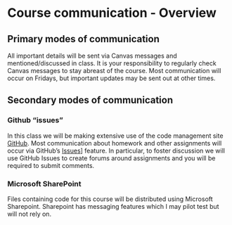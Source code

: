 # Course communication - Overview

## Primary modes of communication

All important details will be sent via Canvas messages and mentioned/discussed in class.  It is your responsibility to regularly check Canvas messages to stay abreast of the course.  Most communication will occur on Fridays, but important updates may be sent out at other times.

<!-- TODO: how to set up canvas notifications? -->

## Secondary modes of communication

### Github "issues"

In this class we will be making extensive use of the code management site [GitHub](https://github.com/).  Most communication about homework and other assignments will occur via GitHub's [Issues](https://guides.github.com/features/issues/)] feature.  In particular, to foster discussion we will use GitHub Issues to create forums around assignments and you will be required to submit comments.

### Microsoft SharePoint

Files containing code for this course will be distributed using Microsoft Sharepoint.  Sharepoint has messaging features which I may pilot test but will not rely on.  

